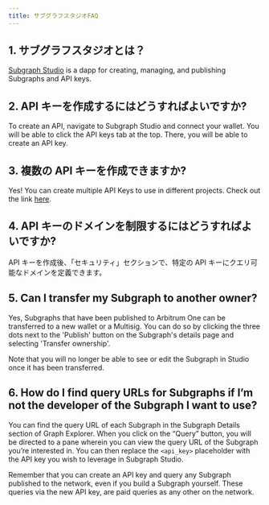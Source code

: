 ```yaml
---
title: サブグラフスタジオFAQ
---
```


## 1. サブグラフスタジオとは？

[Subgraph Studio](https://thegraph.com/studio/) is a dapp for creating, managing, and publishing Subgraphs and API keys.

## 2. API キーを作成するにはどうすればよいですか?

To create an API, navigate to Subgraph Studio and connect your wallet. You will be able to click the API keys tab at the top. There, you will be able to create an API key.

## 3. 複数の API キーを作成できますか?

Yes! You can create multiple API Keys to use in different projects. Check out the link [here](https://thegraph.com/studio/apikeys/).

## 4. API キーのドメインを制限するにはどうすればよいですか?

API キーを作成後、「セキュリティ」セクションで、特定の API キーにクエリ可能なドメインを定義できます。

## 5. Can I transfer my Subgraph to another owner?

Yes, Subgraphs that have been published to Arbitrum One can be transferred to a new wallet or a Multisig. You can do so by clicking the three dots next to the 'Publish' button on the Subgraph's details page and selecting 'Transfer ownership'.

Note that you will no longer be able to see or edit the Subgraph in Studio once it has been transferred.

## 6. How do I find query URLs for Subgraphs if I’m not the developer of the Subgraph I want to use?

You can find the query URL of each Subgraph in the Subgraph Details section of Graph Explorer. When you click on the “Query” button, you will be directed to a pane wherein you can view the query URL of the Subgraph you’re interested in. You can then replace the `<api_key>` placeholder with the API key you wish to leverage in Subgraph Studio.

Remember that you can create an API key and query any Subgraph published to the network, even if you build a Subgraph yourself. These queries via the new API key, are paid queries as any other on the network.
